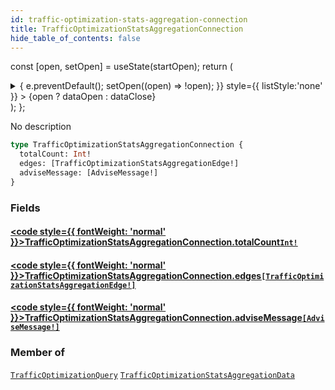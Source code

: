 ```yaml
---
id: traffic-optimization-stats-aggregation-connection
title: TrafficOptimizationStatsAggregationConnection
hide_table_of_contents: false
---
```






const [open, setOpen] = useState(startOpen);
return (
<details {...(open ? { open: true } : {})} className="details" style={{ border:'none', boxShadow:'none', background:'var(--ifm-background-color)' }}>
<summary
onClick={(e) => {
e.preventDefault();
setOpen((open) => !open);
}}
style={{ listStyle:'none' }} >
{open ? dataOpen : dataClose}
</summary>
{open && children}
</details>
);
};

No description

```graphql
type TrafficOptimizationStatsAggregationConnection {
  totalCount: Int!
  edges: [TrafficOptimizationStatsAggregationEdge!]
  adviseMessage: [AdviseMessage!]
}
```

### Fields

#### [<code style={{ fontWeight: 'normal' }}>TrafficOptimizationStatsAggregationConnection.<b>totalCount</b></code>](#)<Bullet />[`Int!`](/api/scalars/int) <Badge class="badge badge--secondary" text="non-null"/> <Badge class="badge badge--secondary" text="scalar"/>

>

#### [<code style={{ fontWeight: 'normal' }}>TrafficOptimizationStatsAggregationConnection.<b>edges</b></code>](#)<Bullet />[`[TrafficOptimizationStatsAggregationEdge!]`](/api/objects/traffic-optimization-stats-aggregation-edge) <Badge class="badge badge--secondary" text="list"/> <Badge class="badge badge--secondary" text="object"/>

>

#### [<code style={{ fontWeight: 'normal' }}>TrafficOptimizationStatsAggregationConnection.<b>adviseMessage</b></code>](#)<Bullet />[`[AdviseMessage!]`](/api/objects/advise-message) <Badge class="badge badge--secondary" text="list"/> <Badge class="badge badge--secondary" text="object"/>

>

### Member of

[`TrafficOptimizationQuery`](/api/objects/traffic-optimization-query) <Badge class="badge badge--secondary" text="object"/><Bullet />[`TrafficOptimizationStatsAggregationData`](/api/objects/traffic-optimization-stats-aggregation-data) <Badge class="badge badge--secondary" text="object"/>
